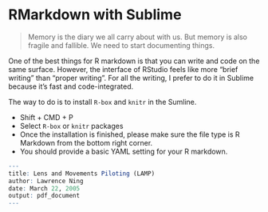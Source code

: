 # RMarkdown with Sublime

> Memory is the diary we all carry about with us. But memory is also fragile and fallible. We need to start documenting things. 

One of the best things for R markdown is that you can write and code on the same surface. However, the interface of RStudio feels like more "brief writing" than "proper writing". For all the writing, I prefer to do it in Sublime because it's fast and code-integrated. 

The way to do is to install `R-box` and `knitr` in the Sumline. 

- Shift + CMD + P
- Select `R-box` or `knitr` packages
- Once the installation is finished, please make sure the file type is R Markdown from the bottom right corner. 
- You should provide a basic YAML setting for your R markdown. 

```r
---
title: Lens and Movements Piloting (LAMP)
author: Lawrence Ning
date: March 22, 2005
output: pdf_document
--- 
```